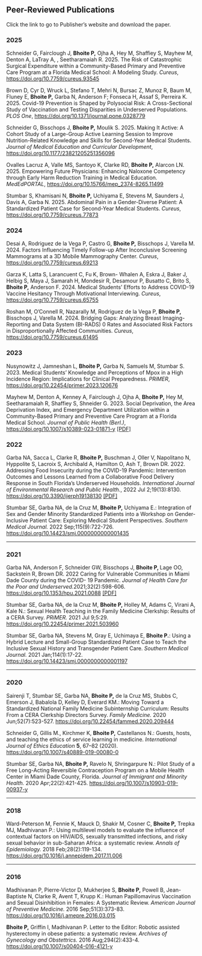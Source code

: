 <html>

<head>

<title>Publications</title>

</head>

<body>

<h2>Peer-Reviewed Publications</h2>

::: callout-note
Click the link to go to Publisher's website and download the paper.
:::

<h3>2025</h3>

<p>Schneider G, Fairclough J, <strong> Bhoite P,</strong> Ojha A, Hey M, Shaffiey S, Mayhew M, Denton A, LaTray A, , Seetharamaiah R. 2025. The Risk of Catastrophic Surgical Expenditure within a Community-Based Primary and Preventive Care Program at a Florida Medical School: A Modeling Study. <em>Cureus</em>, <a href="https://doi.org/10.7759/cureus.93545">https://doi.org/10.7759/cureus.93545</a></p>

<p>Brown D, Cyr D, Wruck L, Stefano T, Mehri N, Bursac Z, Munoz R, Baum M, Fluney E, <strong> Bhoite P,</strong> Garba N, Anderson F; Fonseca H, Assaf S, Perreira K. 2025. Covid-19 Prevention is Shaped by Polysocial Risk: A Cross-Sectional Study of Vaccination and Testing Disparities in Underserved Populations. <em>PLOS One</em>, <a href="https://doi.org/10.1371/journal.pone.0328779">https://doi.org/10.1371/journal.pone.0328779</a></p>

<p>Schneider G, Bisschops J, <strong> Bhoite P,</strong> Moulik S. 2025. Making It Active: A Cohort Study of a Large-Group Active Learning Session to Improve Nutrition-Related Knowledge and Skills for Second-Year Medical Students. <em>Journal of Medical Education and Curricular Development</em>, <a href="https://doi.org/10.1177/23821205251356096">https://doi.org/10.1177/23821205251356096</a></p>

<p>Ovalles Lacruz A, Valle MS, Santoyo K, Clarke RD, <strong> Bhoite P,</strong> Alarcon LN. 2025. Empowering Future Physicians: Enhancing Naloxone Competency through Early Harm Reduction Training in Medical Education. <em>MedEdPORTAL</em>, <a href="https://doi.org/10.15766/mep_2374-8265.11499">https://doi.org/10.15766/mep_2374-8265.11499</a></p>

<p>Stumbar S, Khamisani N, <strong> Bhoite P,</strong> Uchiyama E, Stevens M, Saunders J, Davis A, Garba N. 2025. Abdominal Pain in a Gender-Diverse Patient: A Standardized Patient Case for Second-Year Medical Students. <em>Cureus</em>, <a href="https://doi.org/10.7759/cureus.77873">https://doi.org/10.7759/cureus.77873</a></p>

<h3>2024</h3>

<p>Desai A, Rodriguez de la Vega P, Castro G, <strong> Bhoite P,</strong> Bisschops J, Varella M. 2024. Factors Influencing Timely Follow-up After Inconclusive Screening Mammograms at a 3D Mobile Mammography Center. <em>Cureus</em>, <a href="https://doi.org/10.7759/cureus.69213">https://doi.org/10.7759/cureus.69213</a></p>

<p>Garza K, Latta S, Larancuent C, Fu K, Brown- Whalen A, Eskra J, Baker J, Helbig S, Maya J, Samarah H, Mondesir R, Desamour P, Busatto C, Brito S, <strong> Bhoite P,</strong> Anderson F. 2024. Medical Students’ Efforts to Address COVID-19 Vaccine Hesitancy Through Motivational Interviewing. <em>Cureus</em>, <a href="https://doi.org/10.7759/cureus.65755">https://doi.org/10.7759/cureus.65755</a></p>

<p>Roshan M, O'Connell R, Nazarally M, Rodriguez de la Vega P, <strong> Bhoite P,</strong> Bisschops J, Varella M. 2024. Bridging Gaps: Analyzing Breast Imaging-Reporting and Data System (BI-RADS) 0 Rates and Associated Risk Factors in Disproportionally Affected Communities. <em>Cureus</em>, <a href="https://doi.org/10.7759/cureus.61495">https://doi.org/10.7759/cureus.61495</a></p>

<h3>2023</h3>

<p>Nusynowitz J, Jamneshan L, <strong> Bhoite P,</strong> Garba N, Samuels M, Stumbar S. 2023. Medical Students' Knowledge and Perceptions of Mpox in a High Incidence Region: Implications for Clinical Preparedness. <em>PRiMER</em>, <a href="https://doi.org/10.22454/primer.2023.120676">https://doi.org/10.22454/primer.2023.120676</a></p>

<p>Mayhew M, Denton A, Kenney A, Fairclough J, Ojha A, <strong> Bhoite P,</strong> Hey M, Seetharamaiah R, Shaffiey S, Shneider G. 2023. Social Deprivation, the Area Deprivation Index, and Emergency Department Utilization within a Community-Based Primary and Preventive Care Program at a Florida Medical School. <em>Journal of Public Health (Berl.)</em>, <a href="https://doi.org/10.1007/s10389-023-01871-y">https://doi.org/10.1007/s10389-023-01871-y</a> <a href='shrubland_pub_2022.pdf'>\[PDF\]</a></p>

<h3>2022</h3>

<p>Garba NA, Sacca L, Clarke R, <strong> Bhoite P,</strong> Buschman J, Oller V, Napolitano N, Hyppolite S, Lacroix S, Archibald A, Hamilton O, Ash T, Brown DR. 2022. Addressing Food Insecurity during the COVID-19 Pandemic: Intervention Outcomes and Lessons Learned from a Collaborative Food Delivery Response in South Florida's Underserved Households. <em>International Journal of Environmental Research and Public Health.</em>, 2022 Jul 2;19(13):8130. <a href="https://doi.org/10.3390/ijerph19138130">https://doi.org/10.3390/ijerph19138130</a> <a href='shrubland_pub_2022.pdf'>\[PDF\]</a></p>

<p>Stumbar SE, Garba NA, de la Cruz M, <strong>**Bhoite P**,</strong> Uchiyama E.: Integration of Sex and Gender Minority Standardized Patients into a Workshop on Gender-Inclusive Patient Care: Exploring Medical Student Perspectives. <em>Southern Medical Journal.</em> 2022 Sep;115(9):722-726. <a href="https://doi.org/10.14423/smj.0000000000001435">https://doi.org/10.14423/smj.0000000000001435</a></p>

<hr>

<h3>2021</h3>

<p>Garba NA, Anderson F, Schneider GW, Bisschops J, <strong> **Bhoite P**, </strong> Lage OO, Sackstein R, Brown DR. 2022 Caring for Vulnerable Communities in Miami Dade County during the COVID- 19 Pandemic. <em>Journal of Health Care for the Poor and Underserved.</em>2021;32(2):598-606. <a href="https://doi.org/10.1353/hpu.2021.0088">https://doi.org/10.1353/hpu.2021.0088</a> <a href='shrubland_pub_2022.pdf'>\[PDF\]</a></p>

<p>Stumbar SE, Garba NA, de la Cruz M, <strong>**Bhoite P**,</strong> Holley M, Adams C, Virani A, Kale N.: Sexual Health Teaching in the Family Medicine Clerkship: Results of a CERA Survey. <em>PRiMER.</em> 2021 Jul 9;5:29. <a href="https://doi.org/10.22454/primer.2021.503960"> https://doi.org/10.22454/primer.2021.503960</a></p>

<p>Stumbar SE, Garba NA, Stevens M, Gray E, Uchimaya E, <strong>**Bhoite P**.</strong>: Using a Hybrid Lecture and Small-Group Standardized Patient Case to Teach the Inclusive Sexual History and Transgender Patient Care. <em>Southern Medical Journal.</em> 2021 Jan;114(1):17-22. <a href="https://doi.org/10.14423/smj.0000000000001197">https://doi.org/10.14423/smj.0000000000001197</a></p>

<hr>

<h3>2020</h3>

<p>Sairenji T, Stumbar SE, Garba NA, <strong>**Bhoite P**,</strong> de la Cruz MS, Stubbs C, Emerson J, Babalola D, Kelley D, Everard KM.: Moving Toward a Standardized National Family Medicine Subinternship Curriculum: Results From a CERA Clerkship Directors Survey. <em>Family Medicine.</em> 2020 Jun;52(7):523-527. <a href="https://doi.org/10.22454/fammed.2020.209444">https://doi.org/10.22454/fammed.2020.209444</a></p>

<p>Schneider G, Gillis M., Kirchmer K, <strong>**Bhoite P**,</strong> Castellanos N.: Guests, hosts, and teaching the ethics of service learning in medicine. <em>International Journal of Ethics Education</em> **5**, 67--82 (2020). <a href="https://doi.org/10.1007/s40889-019-00080-0">https://doi.org/10.1007/s40889-019-00080-0</a></p>

<p>Stumbar SE, Garba NA, <strong>**Bhoite P**,</strong> Ravelo N, Shringarpure N.: Pilot Study of a Free Long-Acting Reversible Contraception Program on a Mobile Health Center in Miami Dade County, Florida. <em>Journal of Immigrant and Minority Health.</em> 2020 Apr;22(2):421-425. <a href="https://doi.org/10.1007/s10903-019-00937-y">https://doi.org/10.1007/s10903-019-00937-y</a></p>

<hr>

<h3>2018</h3>

<p>Ward-Peterson M, Fennie K, Mauck D, Shakir M, Cosner C, <strong>**Bhoite P**,</strong> Trepka MJ, Madhivanan P.: Using multilevel models to evaluate the influence of contextual factors on HIV/AIDS, sexually transmitted infections, and risky sexual behavior in sub-Saharan Africa: a systematic review. <em>Annals of Epidemiology.</em> 2018 Feb;28(2):119-134. <a href="https://doi.org/10.1016/j.annepidem.2017.11.006">https://doi.org/10.1016/j.annepidem.2017.11.006</a></p>

<hr>

<h3>2016</h3>

<p>Madhivanan P, Pierre-Victor D, Mukherjee S, <strong>**Bhoite P**,</strong> Powell B, Jean-Baptiste N, Clarke R, Avent T, Krupp K.: Human Papillomavirus Vaccination and Sexual Disinhibition in Females: A Systematic Review. <em>American Journal of Preventive Medicine.</em> 2016 Sep;51(3):373-83. <a href="https://doi.org/10.1016/j.amepre.2016.03.015">https://doi.org/10.1016/j.amepre.2016.03.015</a></p>

<p><strong>**Bhoite P**,</strong> Griffin I, Madhivanan P. Letter to the Editor: Robotic assisted hysterectomy in obese patients: a systematic review. <em>Archives of Gynecology and Obstettrics.</em> 2016 Aug;294(2):433-4. <a href="https://doi.org/10.1007/s00404-016-4121-y">https://doi.org/10.1007/s00404-016-4121-y</a></p>

</body>

</html>
